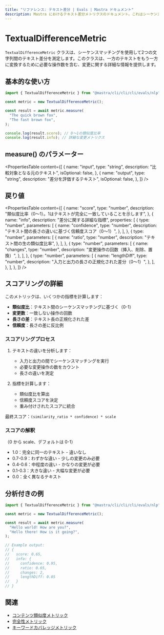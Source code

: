 ```yaml
---
title: "リファレンス: テキスト差分 | Evals | Mastra ドキュメント"
description: Mastra におけるテキスト差分メトリクスのドキュメント。これはシーケンスマッチングを用いて文字列間のテキスト差分を測定します。
---
```


# TextualDifferenceMetric

`TextualDifferenceMetric` クラスは、シーケンスマッチングを使用して2つの文字列間のテキスト差分を測定します。このクラスは、一方のテキストをもう一方に変換するために必要な操作数を含む、変更に関する詳細な情報を提供します。

## 基本的な使い方

```typescript
import { TextualDifferenceMetric } from "@mastra/cli/cli/cli/evals/nlp";

const metric = new TextualDifferenceMetric();

const result = await metric.measure(
  "The quick brown fox",
  "The fast brown fox",
);

console.log(result.score); // 0〜1の類似度比率
console.log(result.info); // 詳細な変更メトリクス
```

## measure() のパラメーター

<PropertiesTable
  content={[
    {
      name: "input",
      type: "string",
      description: "比較対象となる元のテキスト",
      isOptional: false,
    },
    {
      name: "output",
      type: "string",
      description: "差分を評価するテキスト",
      isOptional: false,
    },
  ]}
/>

## 戻り値

<PropertiesTable
  content={[
    {
      name: "score",
      type: "number",
      description:
        "類似度比率（0～1）。1はテキストが完全に一致していることを示します",
    },
    {
      name: "info",
      description: "差分に関する詳細な指標",
      properties: [
        {
          type: "number",
          parameters: [
            {
              name: "confidence",
              type: "number",
              description: "テキスト間の長さの違いに基づく信頼度スコア（0～1）",
            },
          ],
        },
        {
          type: "number",
          parameters: [
            {
              name: "ratio",
              type: "number",
              description: "テキスト間の生の類似度比率",
            },
          ],
        },
        {
          type: "number",
          parameters: [
            {
              name: "changes",
              type: "number",
              description: "変更操作の回数（挿入、削除、置換）",
            },
          ],
        },
        {
          type: "number",
          parameters: [
            {
              name: "lengthDiff",
              type: "number",
              description: "入力と出力の長さの正規化された差分（0～1）",
            },
          ],
        },
      ],
    },
  ]}
/>

## スコアリングの詳細

このメトリックは、いくつかの指標を計算します：

- **類似度比**：テキスト間のシーケンスマッチングに基づく（0-1）
- **変更数**：一致しない操作の回数
- **長さの差**：テキスト長の正規化された差
- **信頼度**：長さの差に反比例

### スコアリングプロセス

1. テキストの違いを分析します：

   - 入力と出力の間でシーケンスマッチングを実行
   - 必要な変更操作の数をカウント
   - 長さの違いを測定

2. 指標を計算します：
   - 類似度比を算出
   - 信頼度スコアを決定
   - 重み付けされたスコアに統合

最終スコア：`(similarity_ratio * confidence) * scale`

### スコアの解釈

（0 から scale、デフォルトは 0-1）

- 1.0：完全に同一のテキスト - 違いなし
- 0.7-0.9：わずかな違い - 少しの変更のみ必要
- 0.4-0.6：中程度の違い - かなりの変更が必要
- 0.1-0.3：大きな違い - 大幅な変更が必要
- 0.0：全く異なるテキスト

## 分析付きの例

```typescript
import { TextualDifferenceMetric } from "@mastra/cli/cli/cli/evals/nlp";

const metric = new TextualDifferenceMetric();

const result = await metric.measure(
  "Hello world! How are you?",
  "Hello there! How is it going?",
);

// Example output:
// {
//   score: 0.65,
//   info: {
//     confidence: 0.95,
//     ratio: 0.65,
//     changes: 2,
//     lengthDiff: 0.05
//   }
// }
```

## 関連

- [コンテンツ類似度メトリック](./content-similarity)
- [完全性メトリック](./completeness)
- [キーワードカバレッジメトリック](./keyword-coverage)
